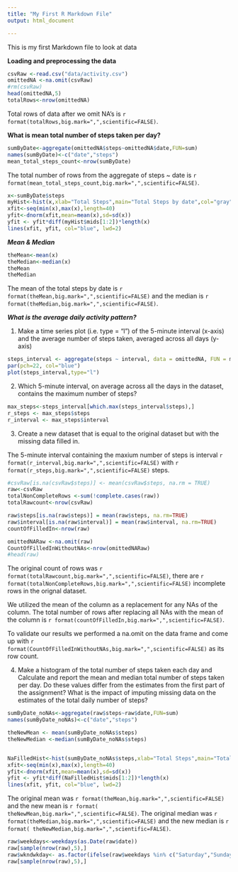 ---
title: "My First R Markdown File"
output: html_document

---

This is my first Markdown file to look at data


**Loading and preprocessing the data**

```{r load_data}
csvRaw <-read.csv("data/activity.csv")
omittedNA <-na.omit(csvRaw)
#rm(csvRaw)
head(omittedNA,5)
totalRows<-nrow(omittedNA)
```
Total rows of data after we omit NA's is `r format(totalRows,big.mark=",",scientific=FALSE) `.

**What is mean total number of steps taken per day?**

```{r mean_total_steps,fig.height=4,fig.width=10}

sumByDate<-aggregate(omittedNA$steps~omittedNA$date,FUN=sum)
names(sumByDate)<-c("date","steps")
mean_total_steps_count<-nrow(sumByDate)

```
The total number of rows from the aggregate of steps ~ date is `r format(mean_total_steps_count,big.mark=",",scientific=FALSE)`.


```{r histagram,fig.height=4,fig.width=10}
x<-sumByDate$steps
myHist<-hist(x,xlab="Total Steps",main="Total Steps by date",col="gray")
xfit<-seq(min(x),max(x),length=40)
yfit<-dnorm(xfit,mean=mean(x),sd=sd(x))
yfit <- yfit*diff(myHist$mids[1:2])*length(x)
lines(xfit, yfit, col="blue", lwd=2)
```


***Mean & Median ***


```{r mean_median}
theMean<-mean(x)
theMedian<-median(x)
theMean
theMedian
```
The mean of the total steps by date is `r format(theMean,big.mark=",",scientific=FALSE)` and the median is `r format(theMedian,big.mark=",",scientific=FALSE) `.


***What is the average daily activity pattern? ***

1. Make a time series plot (i.e. type = "l") of the 5-minute interval (x-axis) and the average number of steps taken, averaged across all days (y-axis)


```{r steps_interval,fig.height=4,fig.width=10}
steps_interval <- aggregate(steps ~ interval, data = omittedNA, FUN = mean)
par(pch=22, col="blue")
plot(steps_interval,type="l")
```


2. Which 5-minute interval, on average across all the days in the dataset, contains the maximum number of steps?


```{r max_steps}
max_steps<-steps_interval[which.max(steps_interval$steps),]
r_steps <- max_steps$steps
r_interval <- max_steps$interval
```
3. Create a new dataset that is equal to the original dataset but with the missing data filled in.


The 5-minute interval containing the maxium number of steps   is interval `r format(r_interval,big.mark=",",scientific=FALSE) ` with `r format(r_steps,big.mark=",",scientific=FALSE)` steps.


```{r}
#csvRaw[is.na(csvRaw$steps)] <- mean(csvRaw$steps, na.rm = TRUE)
raw<-csvRaw
totalNonCompleteRows <-sum(!complete.cases(raw))
totalRawcount<-nrow(csvRaw)

raw$steps[is.na(raw$steps)] = mean(raw$steps, na.rm=TRUE)
raw$interval[is.na(raw$interval)] = mean(raw$interval, na.rm=TRUE)
countOfFilledIn<-nrow(raw)

omittedNARaw <-na.omit(raw)
CountOfFilledInWithoutNAs<-nrow(omittedNARaw)
#head(raw)

```
The original count of rows was `r format(totalRawcount,big.mark=",",scientific=FALSE) `, there are `r format(totalNonCompleteRows,big.mark=",",scientific=FALSE)` incomplete rows in the orignal dataset.

We utilized the mean of the column as a replacement for any NAs of the column. The total number of rows after replacing all NAs with the mean of the column is `r format(countOfFilledIn,big.mark=",",scientific=FALSE) `. 

To validate our results we performed a na.omit on the data frame and come up with `r format(CountOfFilledInWithoutNAs,big.mark=",",scientific=FALSE) ` as its row count.



4. Make a histogram of the total number of steps taken each day and Calculate and report the mean and median total number of steps taken per day. Do these values differ from the estimates from the first part of the assignment? What is the impact of imputing missing data on the estimates of the total daily number of steps?
```{r filled_NAs_Hist, fig.height=4,fig.width=10}

sumByDate_noNAs<-aggregate(raw$steps~raw$date,FUN=sum)
names(sumByDate_noNAs)<-c("date","steps")

theNewMean <- mean(sumByDate_noNAs$steps)
theNewMedian <-median(sumByDate_noNAs$steps)


NaFilledHist<-hist(sumByDate_noNAs$steps,xlab="Total Steps",main="Total Steps by date #2",col="gray")
xfit<-seq(min(x),max(x),length=40)
yfit<-dnorm(xfit,mean=mean(x),sd=sd(x))
yfit <- yfit*diff(NaFilledHist$mids[1:2])*length(x)
lines(xfit, yfit, col="blue", lwd=2)
```

The original mean was `r format(theMean,big.mark=",",scientific=FALSE)` and the new mean is `r format( theNewMean,big.mark=",",scientific=FALSE)`.
The original median was `r format(theMedian,big.mark=",",scientific=FALSE)` and the new median is `r format( theNewMedian,big.mark=",",scientific=FALSE)`.

```{r weekdays_weekends}
raw$weekdays<-weekdays(as.Date(raw$date))
raw[sample(nrow(raw),5),]
raw$wkndwkday<- as.factor(ifelse(raw$weekdays %in% c("Saturday","Sunday"), "Weekend", "Weekday")) 
raw[sample(nrow(raw),5),]
 
```